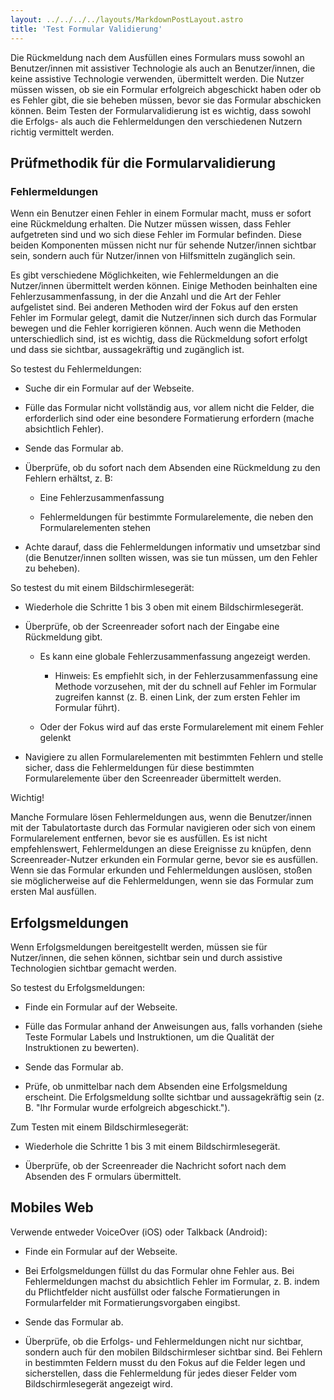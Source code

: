 ```yaml
---
layout: ../../../../layouts/MarkdownPostLayout.astro
title: 'Test Formular Validierung'
---
```


Die Rückmeldung nach dem Ausfüllen eines Formulars muss sowohl an Benutzer/innen
mit assistiver Technologie als auch an Benutzer/innen, die keine assistive
Technologie verwenden, übermittelt werden. Die Nutzer müssen wissen, ob sie ein
Formular erfolgreich abgeschickt haben oder ob es Fehler gibt, die sie beheben
müssen, bevor sie das Formular abschicken können. Beim Testen der Formularvalidierung
ist es wichtig, dass sowohl die Erfolgs- als auch die Fehlermeldungen den verschiedenen
Nutzern richtig vermittelt werden.

## Prüfmethodik für die Formularvalidierung

### Fehlermeldungen

Wenn ein Benutzer einen Fehler in einem Formular macht, muss er sofort eine
Rückmeldung erhalten. Die Nutzer müssen wissen, dass Fehler aufgetreten sind und
wo sich diese Fehler im Formular befinden. Diese beiden Komponenten müssen nicht
nur für sehende Nutzer/innen sichtbar sein, sondern auch für Nutzer/innen von
Hilfsmitteln zugänglich sein.

Es gibt verschiedene Möglichkeiten, wie Fehlermeldungen an die Nutzer/innen
übermittelt werden können. Einige Methoden beinhalten eine Fehlerzusammenfassung,
in der die Anzahl und die Art der Fehler aufgelistet sind. Bei anderen Methoden
wird der Fokus auf den ersten Fehler im Formular gelegt, damit die Nutzer/innen
sich durch das Formular bewegen und die Fehler korrigieren können. Auch wenn
die Methoden unterschiedlich sind, ist es wichtig, dass die Rückmeldung sofort
erfolgt und dass sie sichtbar, aussagekräftig und zugänglich ist.

So testest du Fehlermeldungen:

- Suche dir ein Formular auf der Webseite.

- Fülle das Formular nicht vollständig aus, vor allem nicht die Felder, die
  erforderlich sind oder eine besondere Formatierung erfordern (mache
  absichtlich Fehler).

- Sende das Formular ab.

- Überprüfe, ob du sofort nach dem Absenden eine Rückmeldung zu den Fehlern
  erhältst, z. B:

  - Eine Fehlerzusammenfassung

  - Fehlermeldungen für bestimmte Formularelemente, die neben den Formularelementen
    stehen

- Achte darauf, dass die Fehlermeldungen informativ und umsetzbar sind (die
  Benutzer/innen sollten wissen, was sie tun müssen, um den Fehler zu beheben).

So testest du mit einem Bildschirmlesegerät:

- Wiederhole die Schritte 1 bis 3 oben mit einem Bildschirmlesegerät.

- Überprüfe, ob der Screenreader sofort nach der Eingabe eine Rückmeldung gibt.

  - Es kann eine globale Fehlerzusammenfassung angezeigt werden.

    - Hinweis: Es empfiehlt sich, in der Fehlerzusammenfassung eine Methode vorzusehen,
      mit der du schnell auf Fehler im Formular zugreifen kannst (z. B. einen Link,
      der zum ersten Fehler im Formular führt).

  - Oder der Fokus wird auf das erste Formularelement mit einem Fehler gelenkt

- Navigiere zu allen Formularelementen mit bestimmten Fehlern und stelle sicher,
  dass die Fehlermeldungen für diese bestimmten Formularelemente über den Screenreader
  übermittelt werden.

Wichtig!

Manche Formulare lösen Fehlermeldungen aus, wenn die Benutzer/innen mit der
Tabulatortaste durch das Formular navigieren oder sich von einem Formularelement
entfernen, bevor sie es ausfüllen. Es ist nicht empfehlenswert, Fehlermeldungen
an diese Ereignisse zu knüpfen, denn Screenreader-Nutzer erkunden ein Formular
gerne, bevor sie es ausfüllen. Wenn sie das Formular erkunden und Fehlermeldungen
auslösen, stoßen sie möglicherweise auf die Fehlermeldungen, wenn sie das Formular
zum ersten Mal ausfüllen.

## Erfolgsmeldungen

Wenn Erfolgsmeldungen bereitgestellt werden, müssen sie für Nutzer/innen, die
sehen können, sichtbar sein und durch assistive Technologien sichtbar gemacht
werden.

So testest du Erfolgsmeldungen:

- Finde ein Formular auf der Webseite.

- Fülle das Formular anhand der Anweisungen aus, falls vorhanden (siehe Teste
  Formular Labels und Instruktionen, um die Qualität der Instruktionen zu
  bewerten).

- Sende das Formular ab.

- Prüfe, ob unmittelbar nach dem Absenden eine Erfolgsmeldung erscheint. Die
  Erfolgsmeldung sollte sichtbar und aussagekräftig sein (z. B. "Ihr Formular
  wurde erfolgreich abgeschickt.").

Zum Testen mit einem Bildschirmlesegerät:

- Wiederhole die Schritte 1 bis 3 mit einem Bildschirmlesegerät.

- Überprüfe, ob der Screenreader die Nachricht sofort nach dem Absenden des F
  ormulars übermittelt.

## Mobiles Web

Verwende entweder VoiceOver (iOS) oder Talkback (Android):

- Finde ein Formular auf der Webseite.

- Bei Erfolgsmeldungen füllst du das Formular ohne Fehler aus. Bei
  Fehlermeldungen machst du absichtlich Fehler im Formular, z. B. indem du
  Pflichtfelder nicht ausfüllst oder falsche Formatierungen in Formularfelder
  mit Formatierungsvorgaben eingibst.

- Sende das Formular ab.

- Überprüfe, ob die Erfolgs- und Fehlermeldungen nicht nur sichtbar, sondern
  auch für den mobilen Bildschirmleser sichtbar sind. Bei Fehlern in bestimmten
  Feldern musst du den Fokus auf die Felder legen und sicherstellen, dass die
  Fehlermeldung für jedes dieser Felder vom Bildschirmlesegerät angezeigt wird.

